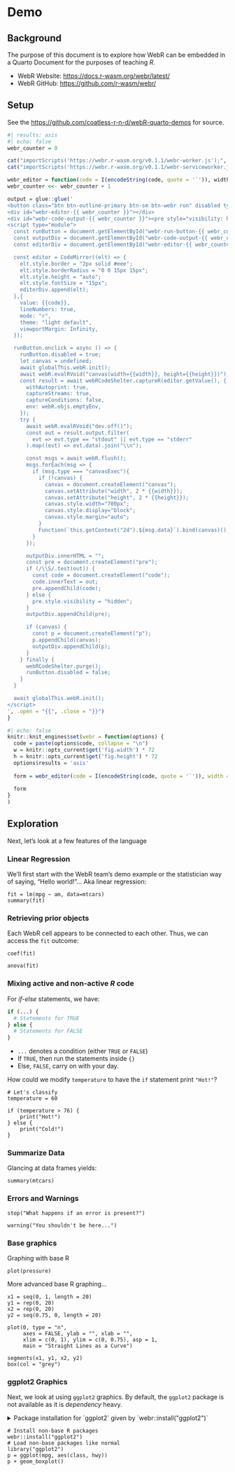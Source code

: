 # Demo

## Background

The purpose of this document is to explore how WebR can be embedded in a Quarto Document for the purposes of teaching *R*.

-   WebR Website: <https://docs.r-wasm.org/webr/latest/>
-   WebR GitHub: <https://github.com/r-wasm/webr/>

## Setup

See the <https://github.com/coatless-r-n-d/webR-quarto-demos> for source.

```{=html}
<link rel="stylesheet" href="https://cdnjs.cloudflare.com/ajax/libs/codemirror/6.65.7/codemirror.min.css">
<style>
  .CodeMirror pre {
    background-color: unset !important;
  }
  .btn-webr {
    border-bottom-left-radius: 0;
    border-bottom-right-radius: 0;
  }
</style>
<script src="https://cdnjs.cloudflare.com/ajax/libs/codemirror/6.65.7/codemirror.min.js"></script>
<script src="https://cdnjs.cloudflare.com/ajax/libs/codemirror/6.65.7/mode/r/r.js"></script>
<script type="module">
  import { WebR } from "https://webr.r-wasm.org/v0.1.1/webr.mjs";
  globalThis.webR = new WebR({
    SW_URL: "/"
  });
  await globalThis.webR.init();
  globalThis.webRCodeShelter = await new globalThis.webR.Shelter();
  document.querySelectorAll(".btn-webr").forEach((btn) => {
    btn.innerText = "Run code";
    btn.disabled = false;
  });
</script>
```
```r
#| results: asis
#| echo: false
webr_counter = 0

cat("importScripts('https://webr.r-wasm.org/v0.1.1/webr-worker.js');", file = "docs/webr-worker.js")
cat("importScripts('https://webr.r-wasm.org/v0.1.1/webr-serviceworker.js');", file = "docs/webr-serviceworker.js")

webr_editor = function(code = I(encodeString(code, quote = '`')), width, height) { 
webr_counter <<- webr_counter + 1

output = glue::glue('
<button class="btn btn-outline-primary btn-sm btn-webr run" disabled type="button" id="webr-run-button-{{ webr_counter }}" style="width:100%; border-radius:15px 15px 0 0;">R lädt. Etwas Geduld bitte...<i class="fas fa-cog fa-spin"></i></button>
<div id="webr-editor-{{ webr_counter }}"></div>
<div id="webr-code-output-{{ webr_counter }}"><pre style="visibility: hidden"></pre></div>
<script type="module">
  const runButton = document.getElementById("webr-run-button-{{ webr_counter }}");
  const outputDiv = document.getElementById("webr-code-output-{{ webr_counter }}");
  const editorDiv = document.getElementById("webr-editor-{{ webr_counter }}");

  const editor = CodeMirror((elt) => {
    elt.style.border = "2px solid #eee";
    elt.style.borderRadius = "0 0 15px 15px";
    elt.style.height = "auto";
    elt.style.fontSize = "15px";
    editorDiv.append(elt);
  },{
    value: {{code}},
    lineNumbers: true,
    mode: "r",
    theme: "light default",
    viewportMargin: Infinity,
  });

  runButton.onclick = async () => {
    runButton.disabled = true;
    let canvas = undefined;
    await globalThis.webR.init();
    await webR.evalRVoid("canvas(width={{width}}, height={{height}})");
    const result = await webRCodeShelter.captureR(editor.getValue(), {
      withAutoprint: true,
      captureStreams: true,
      captureConditions: false,
      env: webR.objs.emptyEnv,
    });
    try {
      await webR.evalRVoid("dev.off()");
      const out = result.output.filter(
        evt => evt.type == "stdout" || evt.type == "stderr"
      ).map((evt) => evt.data).join("\\n");

      const msgs = await webR.flush();
      msgs.forEach(msg => {
        if (msg.type === "canvasExec"){
          if (!canvas) {
            canvas = document.createElement("canvas");
            canvas.setAttribute("width", 2 * {{width}});
            canvas.setAttribute("height", 2 * {{height}});
            canvas.style.width="700px";
            canvas.style.display="block";
            canvas.style.margin="auto";
          }
          Function(`this.getContext("2d").${msg.data}`).bind(canvas)();
        }
      });

      outputDiv.innerHTML = "";
      const pre = document.createElement("pre");
      if (/\\S/.test(out)) {
        const code = document.createElement("code");
        code.innerText = out;
        pre.appendChild(code);
      } else {
        pre.style.visibility = "hidden";
      }
      outputDiv.appendChild(pre);

      if (canvas) {
        const p = document.createElement("p");
        p.appendChild(canvas);
        outputDiv.appendChild(p);
      }
    } finally {
      webRCodeShelter.purge();
      runButton.disabled = false;
    }
  }

  await globalThis.webR.init();
</script>
', .open = "{{", .close = "}}")
}
```

```r
#| echo: false
knitr::knit_engines$set(webr = function(options) {
  code = paste(options$code, collapse = "\n")
  w = knitr::opts_current$get('fig.width') * 72
  h = knitr::opts_current$get('fig.height') * 72
  options$results = 'asis'
  
  form = webr_editor(code = I(encodeString(code, quote = '`')), width = w, height = h)
  
  form
}
)
```

## Exploration

Next, let's look at a few features of the language

### Linear Regression

We'll first start with the WebR team's demo example or the statistician way of saying, "Hello world!"... Aka linear regression:

```webr
fit = lm(mpg ~ am, data=mtcars)
summary(fit)
```

### Retrieving prior objects

Each WebR cell appears to be connected to each other. Thus, we can access the `fit` outcome:

```webr
coef(fit)
```

```webr
anova(fit)
```

### Mixing active and non-active *R* code

For *if-else* statements, we have:

``` r
if (...) {
  # Statements for TRUE
} else {
  # Statements for FALSE
}
```

-   `...` denotes a condition (either `TRUE` or `FALSE`)
-   If `TRUE`, then run the statements inside `{}`
-   Else, `FALSE`, carry on with your day.

How could we modify `temperature` to have the `if` statement print `"Hot!"`?

```webr
# Let's classify 
temperature = 60

if (temperature > 76) {
    print("Hot!")
} else {
    print("Cold!")
}
```

### Summarize Data

Glancing at data frames yields:

```webr
summary(mtcars)
```

### Errors and Warnings

```webr
stop("What happens if an error is present?")
```

```webr
warning("You shouldn't be here...")
```

### Base graphics

Graphing with base R

```webr
plot(pressure)
```

More advanced base R graphing...

```webr
x1 = seq(0, 1, length = 20)
y1 = rep(0, 20)
x2 = rep(0, 20)
y2 = seq(0.75, 0, length = 20)

plot(0, type = "n",
     axes = FALSE, ylab = "", xlab = "", 
     xlim = c(0, 1), ylim = c(0, 0.75), asp = 1,
     main = "Straight Lines as a Curve")

segments(x1, y1, x2, y2)
box(col = "grey")
```

### ggplot2 Graphics

Next, we look at using `ggplot2` graphics. By default, the `ggplot2` package is not available as it is *dependency* heavy.

```{=html}
<details>
<summary>
Package installation for `ggplot2` given by `webr::install("ggplot2")`
</summary>
Downloading webR package: cli
Downloading webR package: glue
Downloading webR package: gtable
Downloading webR package: isoband
Downloading webR package: rlang
Downloading webR package: lifecycle
Downloading webR package: MASS
Downloading webR package: lattice
Downloading webR package: nlme
Downloading webR package: Matrix
Downloading webR package: mgcv
Downloading webR package: farver
Downloading webR package: labeling
Downloading webR package: colorspace
Downloading webR package: munsell
Downloading webR package: R6
Downloading webR package: RColorBrewer
Downloading webR package: viridisLite
Downloading webR package: scales
Downloading webR package: fansi
Downloading webR package: magrittr
Downloading webR package: utf8
Downloading webR package: vctrs
Downloading webR package: pillar
Downloading webR package: pkgconfig
Downloading webR package: tibble
Downloading webR package: withr
Downloading webR package: ggplot2
</details>
```
```webr
# Install non-base R packages
webr::install("ggplot2")
# Load non-base packages like normal
library("ggplot2")
p = ggplot(mpg, aes(class, hwy))
p + geom_boxplot()
```
